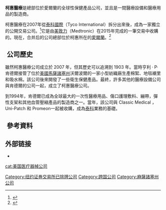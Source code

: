 {{Expand English|time=2020-11-24T15:00:29+00:00}}

{{Infobox company
|name = 柯惠醫療
|logo = Medtronic-covidien.png
|location = [[愛爾蘭|愛爾蘭]][[都柏林|都柏林]]
|area_served = 全球
|foundation = 2007
|defunct = 2015
|fate = 被[[美敦力|美敦力]]收購
|key_people = [[何塞 · 阿爾梅達|何塞 · 阿爾梅達]]<br> 布萊恩 · 漢森 <ref>[http://www.medtronic.com/us-en/about-3/medtronic-plc-leadership.html "Medtronic: Leadership"] {{Wayback|url=http://www.medtronic.com/us-en/about-3/medtronic-plc-leadership.html |date=20160323153450 }}, ''medtronic.com''</ref>
|industry = [[醫療器械|醫療器械]]
|products = [[醫療器械|醫療器械]]<br>手術用品 <br>醫療用品
|revenue = 
|operating_income = 
|net_income = 
|assets = 
|equity = 
|num_employees = 39,000 (2014)
|homepage = [http://www.covidien.com Covidien.com]
|parent = [[美敦力|美敦力]]
}}

'''柯惠醫療'''是總部位於愛爾蘭的全球性保健產品公司，並且是一間醫療設備和醫療用品的製造商。

柯惠醫療在2007年從[[泰科國際|泰科國際]]（Tyco International）拆分出來後，成為一家獨立的公開交易公司。<ref>{{Cite web|url=https://www.sleepreviewmag.com/uncategorized/covidien-goes-public/|title=Covidien Goes Public|last=Staff|first=Sleep Review|date=2007-07-12|website=Sleep Review|language=en-US|access-date=2020-04-15|archive-date=2020-07-22|archive-url=https://web.archive.org/web/20200722221156/https://www.sleepreviewmag.com/uncategorized/covidien-goes-public/|dead-url=no}}</ref>它是由[[美敦力|美敦力]]（Medtronic）在2015年完成的一筆交易中收購的。現在，合并后的公司總部位於柯惠所在的[[愛爾蘭|愛爾蘭]]。<ref>{{Cite web|url=https://money.cnn.com/2014/06/15/investing/medtronic-covidien/index.html|title=Medtronic buys Covidien for $42.9 billion|last=Riley|first=Charles|date=2014-06-15|website=CNNMoney|access-date=2019-02-11|archive-date=2014-06-16|archive-url=https://web.archive.org/web/20140616095615/https://money.cnn.com/2014/06/15/investing/medtronic-covidien/index.html|dead-url=no}}</ref> 

== 公司歷史 ==
雖然柯惠醫療公司成立於 2007 年，但其歷史可以追溯到 1903 年。當時亨利 · P· 肯德爾接管了位於[[美國|美國]][[馬薩諸塞州|馬薩諸塞州]]沃爾波爾的一家小型紡織廠生產棉絮、地毯襯里和吸水棉。該公司後來開發了一些衛生保健產品。最終，許多其他的醫療設備公司與肯德爾的公司一起，成立了柯惠醫療公司。

到1994年，肯德爾已成為全球最大的一次性醫療用品、傷口護理敷料、繃帶，彈性支架和其他血管壓縮產品的製造商之一。當年，該公司與 Classic Medical ，Uni-Patch 和 Promeon一起被收購，成為[[泰科國際|泰科]]業務的基礎。

== 參考資料 ==
{{reflist}}

==外部链接==
*{{official}}

[[Category:纽约证券交易所已除牌公司|Category:纽约证券交易所已除牌公司]]
[[Category:跨国公司|Category:跨国公司]]
[[Category:麻薩諸塞州公司|Category:麻薩諸塞州公司]]
[[cat:美国医疗器械公司|cat:美国医疗器械公司]]